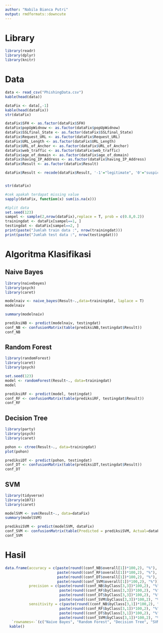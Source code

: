 ---
author: "Nabila Bianca Putri"
output: rmdformats::downcute
---


# Library
```{r message=FALSE, warning=FALSE}
library(readr)
library(dplyr)
library(knitr)
```

# Data
```{r message=FALSE}
data <- read_csv("PhishingData.csv")
kable(head(data))
```

```{r}
dataFix <- data[,-1]
kable(head(dataFix))
str(dataFix)
```

```{r}
dataFix$SFH <- as.factor(dataFix$SFH)
dataFix$popUpWidnow <- as.factor(dataFix$popUpWidnow)
dataFix$SSLfinal_State <- as.factor(dataFix$SSLfinal_State)
dataFix$Request_URL <- as.factor(dataFix$Request_URL)
dataFix$URL_Length <- as.factor(dataFix$URL_Length)
dataFix$URL_of_Anchor <- as.factor(dataFix$URL_of_Anchor)
dataFix$web_traffic <- as.factor(dataFix$web_traffic)
dataFix$age_of_domain <- as.factor(dataFix$age_of_domain)
dataFix$having_IP_Address <- as.factor(dataFix$having_IP_Address)
dataFix$Result <- as.factor(dataFix$Result)

dataFix$Result <- recode(dataFix$Result, '-1'="legitimate", '0'="suspicious", '1'="phishy")


str(dataFix)
```


```{r}
#cek apakah terdapat missing value
sapply(dataFix, function(x) sum(is.na(x)))
```


```{r}
#Split data
set.seed(123)
sampel <- sample(2,nrow(dataFix),replace = T, prob = c(0.8,0.2))
trainingdat <- dataFix[sampel==1, ]
testingdat <- dataFix[sampel==2, ]
print(paste("Jumlah train data :", nrow(trainingdat)))
print(paste("Jumlah test data :", nrow(testingdat)))
```

# Algoritma Klasifikasi

## Naive Bayes

```{r message=FALSE, warning=FALSE}
library(naivebayes)
library(psych)
library(caret)
```


```{r}
modelnaiv <- naive_bayes(Result~.,data=trainingdat, laplace = T)
modelnaiv
```

```{r}
summary(modelnaiv)
```

```{r}
prediksiNB <- predict(modelnaiv, testingdat)
conf_NB <- confusionMatrix(table(prediksiNB,testingdat$Result))
conf_NB
```


## Random Forest

```{r message=FALSE, warning=FALSE}
library(randomForest)
library(caret)
library(psych)
```


```{r}
set.seed(123)   
model <- randomForest(Result~., data=trainingdat)
model
```


```{r}
prediksiRF <- predict(model, testingdat)
conf_RF <- confusionMatrix(table(prediksiRF, testingdat$Result))
conf_RF
```


## Decision Tree

```{r message=FALSE, warning=FALSE}
library(party)
library(psych)
library(caret)
```

```{r fig.width=17, fig.height=8}
pohon <- ctree(Result~., data=trainingdat)
plot(pohon)
```

```{r}
prediksiDT <- predict(pohon, testingdat)
conf_DT <- confusionMatrix(table(prediksiDT,testingdat$Result))
conf_DT
```

## SVM

```{r message=FALSE, warning=FALSE}
library(tidyverse)
library(e1071)
library(caret)
```


```{r}
modelSVM <- svm(Result~., data=dataFix)
summary(modelSVM)
```

```{r}
prediksiSVM <- predict(modelSVM, dataFix)
conf_SVM <- confusionMatrix(table(Predicted = prediksiSVM, Actual=dataFix$Result))
conf_SVM
```

# Hasil
```{r}
data.frame(accuracy = c(paste(round((conf_NB$overall[1])*100,2), "%"),
                        paste(round((conf_RF$overall[1])*100,2), "%"),
                        paste(round((conf_DT$overall[1])*100,2), "%"),
                        paste(round((conf_SVM$overall[1])*100,2), "%")),
           precision = c(paste(round((conf_NB$byClass[3,3])*100,2), "%"),
                         paste(round((conf_RF$byClass[3,3])*100,2), "%"),
                         paste(round((conf_DT$byClass[3,3])*100,2), "%"),
                         paste(round((conf_SVM$byClass[3,3])*100,2), "%")),
           sensitivity = c(paste(round((conf_NB$byClass[3,1])*100,2), "%"),
                         paste(round((conf_RF$byClass[3,1])*100,2), "%"),
                         paste(round((conf_DT$byClass[3,1])*100,2), "%"),
                         paste(round((conf_SVM$byClass[3,1])*100,2), "%"))) %>% 
   `rownames<-`(c("Naive Bayes", "Random Forest", "Decision Tree", "SVM")) %>%
  kable()
```


